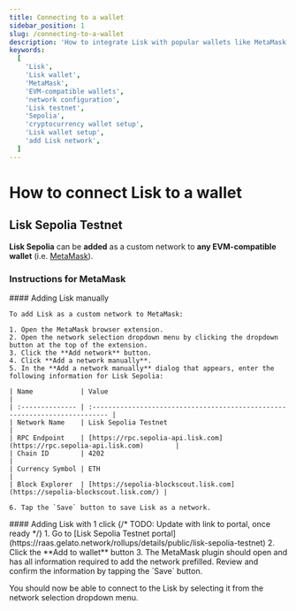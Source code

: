 ```yaml
---
title: Connecting to a wallet
sidebar_position: 1
slug: /connecting-to-a-wallet
description: 'How to integrate Lisk with popular wallets like MetaMask.'
keywords:
  [
    'Lisk',
    'Lisk wallet',
    'MetaMask',
    'EVM-compatible wallets',
    'network configuration',
    'Lisk testnet',
    'Sepolia',
    'cryptocurrency wallet setup',
    'Lisk wallet setup',
    'add Lisk network',
  ]
---
```



# How to connect Lisk to a wallet

## Lisk Sepolia Testnet

**Lisk Sepolia** can be **added** as a custom network to **any EVM-compatible wallet** (i.e. [MetaMask](https://metamask.io/)).

### Instructions for MetaMask

<Tabs>
  <TabItem value="manual" label="Adding Lisk manually" default>
    #### Adding Lisk manually

    To add Lisk as a custom network to MetaMask:

    1. Open the MetaMask browser extension.
    2. Open the network selection dropdown menu by clicking the dropdown button at the top of the extension.
    3. Click the **Add network** button.
    4. Click **Add a network manually**.
    5. In the **Add a network manually** dialog that appears, enter the following information for Lisk Sepolia:

    | Name            | Value                                                                       |
    | :-------------- | :-------------------------------------------------------------------------- |
    | Network Name    | Lisk Sepolia Testnet                                                        |
    | RPC Endpoint    | [https://rpc.sepolia-api.lisk.com](https://rpc.sepolia-api.lisk.com)        |
    | Chain ID        | 4202                                                                        |
    | Currency Symbol | ETH                                                                         |
    | Block Explorer  | [https://sepolia-blockscout.lisk.com](https://sepolia-blockscout.lisk.com/) |

    6. Tap the `Save` button to save Lisk as a network.
  </TabItem>
  <TabItem value="1click" label="1-Click solution">
    #### Adding Lisk with 1 click
    {/* TODO: Update with link to portal, once ready */}
    1. Go to [Lisk Sepolia Testnet portal](https://raas.gelato.network/rollups/details/public/lisk-sepolia-testnet)
    2. Click the **Add to wallet** button
    3. The MetaMask plugin should open and has all information required to add the network prefilled.
    Review and confirm the information by tapping the `Save` button.
  </TabItem>
</Tabs>

You should now be able to connect to the Lisk by selecting it from the network selection dropdown menu.






